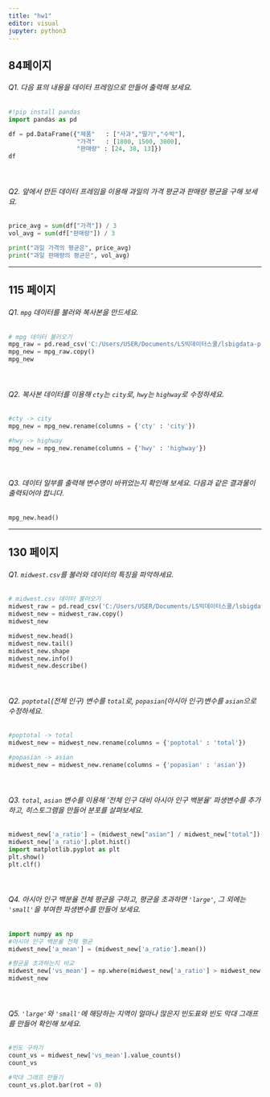 ```yaml
---
title: "hw1"
editor: visual
jupyter: python3
---
```


## 84페이지

###### Q1. 다음 표의 내용을 데이터 프레임으로 만들어 출력해 보세요.

```python
#!pip install pandas
import pandas as pd

df = pd.DataFrame({"제품"   : ["사과","딸기","수박"],
                   "가격"   : [1800, 1500, 3000],
                   "판매량" : [24, 38, 13]})
df

```

</br>

###### Q2. 앞에서 만든 데이터 프레임을 이용해 과일의 가격 평균과 판매량 평균을 구해 보세요.

```python
price_avg = sum(df["가격"]) / 3
vol_avg = sum(df["판매량"]) / 3

print("과일 가격의 평균은", price_avg)
print("과일 판매량의 평균은", vol_avg)
```

------------------------------------------------------------------------

## 115 페이지

###### Q1. `mpg` 데이터를 불러와 복사본을 만드세요.

```python
# mpg 데이터 불러오기
mpg_raw = pd.read_csv('C:/Users/USER/Documents/LS빅데이터스쿨/lsbigdata-project1/data/mpg.csv')
mpg_new = mpg_raw.copy()
mpg_new
```

</br>

###### Q2. 복사본 데이터를 이용해 `cty`는 `city`로, `hwy`는 `highway`로 수정하세요.

```python
#cty -> city
mpg_new = mpg_new.rename(columns = {'cty' : 'city'})

#hwy -> highway
mpg_new = mpg_new.rename(columns = {'hwy' : 'highway'})
```

</br>

###### Q3. 데이터 일부를 출력해 변수명이 바뀌었는지 확인해 보세요. 다음과 같은 결과물이 출력되어야 합니다.

```python
mpg_new.head()
```

------------------------------------------------------------------------

## 130 페이지

###### Q1. `midwest.csv`를 불러와 데이터의 특징을 파악하세요.

```python
# midwest.csv 데이터 불러오기
midwest_raw = pd.read_csv('C:/Users/USER/Documents/LS빅데이터스쿨/lsbigdata-project1/data/midwest.csv')
midwest_new = midwest_raw.copy()
midwest_new

midwest_new.head()
midwest_new.tail()
midwest_new.shape
midwest_new.info()
midwest_new.describe()
```

</br>

###### Q2. `poptotal`(전체 인구) 변수를 `total`로, `popasian`(아시아 인구)변수를 `asian`으로 수정하세요.

```python
#poptotal -> total
midwest_new = midwest_new.rename(columns = {'poptotal' : 'total'})

#popasian -> asian
midwest_new = midwest_new.rename(columns = {'popasian' : 'asian'})
```

</br>

###### Q3. `total`, `asian` 변수를 이용해 '전체 인구 대비 아시아 인구 백분율' 파생변수를 추가하고, 히스토그램을 만들어 분포를 살펴보세요.

```python
midwest_new['a_ratio'] = (midwest_new["asian"] / midwest_new["total"]) * 100
midwest_new['a_ratio'].plot.hist()
import matplotlib.pyplot as plt
plt.show()
plt.clf()
```

</br>

###### Q4. 아시아 인구 백분율 전체 평균을 구하고, 평균을 초과하면 `'large'`, 그 외에는 `'small'`을 부여한 파생변수를 만들어 보세요.

```python
import numpy as np
#아시아 인구 백분율 전체 평균
midwest_new['a_mean'] = (midwest_new['a_ratio'].mean())

#평균을 초과하는지 비교
midwest_new['vs_mean'] = np.where(midwest_new['a_ratio'] > midwest_new['a_mean'], 'large', 'small')
midwest_new
```

</br>

###### Q5. `'large'`와 `'small'`에 해당하는 지역이 얼마나 많은지 빈도표와 빈도 막대 그래프를 만들어 확인해 보세요.

```python
#빈도 구하기
count_vs = midwest_new['vs_mean'].value_counts()
count_vs

#막대 그래프 만들기
count_vs.plot.bar(rot = 0)
```
